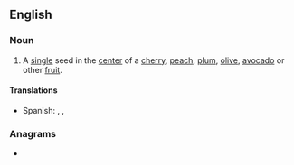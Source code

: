 ==English==

===Noun===
{{en-noun}}

# A [[single]] seed in the [[center]] of a [[cherry]], [[peach]], [[plum]], [[olive]], [[avocado]] or other [[fruit]].

====Translations====
{{trans-top|single, central seed}}
{{trans-mid}}
* Spanish: {{t+|es|hueso|m}}, {{t|es|güito|m}}, {{t+|es|tito|m}}
{{trans-bottom}}

===Anagrams===
* {{l|en|despite}}